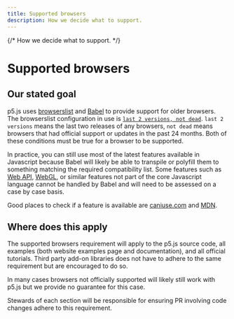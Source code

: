 ```yaml
---
title: Supported browsers
description: How we decide what to support.
---
```

{/* How we decide what to support. */}

# Supported browsers

## Our stated goal

p5.js uses [browserslist](https://browsersl.ist/) and [Babel](https://babeljs.io/) to provide support for older browsers. The browserslist configuration in use is [`last 2 versions, not dead`](https://browserslist.dev/?q=bGFzdCAyIHZlcnNpb25zLCBub3QgZGVhZA%3D%3D). `last 2 versions` means the last two releases of any browsers, `not dead` means browsers that had official support or updates in the past 24 months. Both of these conditions must be true for a browser to be supported.

In practice, you can still use most of the latest features available in Javascript because Babel will likely be able to transpile or polyfill them to something matching the required compatibility list. Some features such as [Web API](https://developer.mozilla.org/en-US/docs/Web/API), [WebGL](https://developer.mozilla.org/en-US/docs/Web/API/WebGL_API), or similar features not part of the core Javascript language cannot be handled by Babel and will need to be assessed on a case by case basis.

Good places to check if a feature is available are [caniuse.com](https://caniuse.com/) and [MDN](https://developer.mozilla.org/en-US/).

## Where does this apply

The supported browsers requirement will apply to the p5.js source code, all examples (both website examples page and documentation), and all official tutorials. Third party add-on libraries does not have to adhere to the same requirement but are encouraged to do so.

In many cases browsers not officially supported will likely still work with p5.js but we provide no guarantee for this case.

Stewards of each section will be responsible for ensuring PR involving code changes adhere to this requirement.
